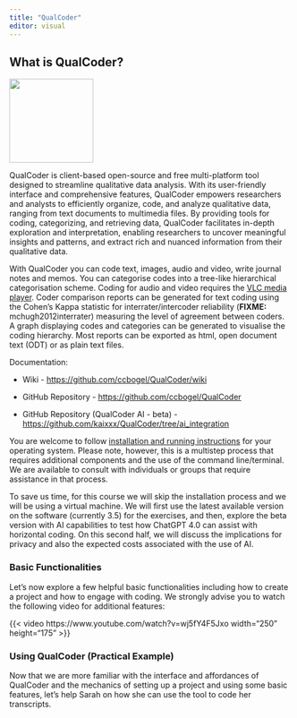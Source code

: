 ```yaml
---
title: "QualCoder"
editor: visual
---
```


## What is QualCoder?

![](images/qualcoder-logo.png){fig-align="left" width="150"}

QualCoder is client-based open-source and free multi-platform tool designed to streamline qualitative data analysis. With its user-friendly interface and comprehensive features, QualCoder empowers researchers and analysts to efficiently organize, code, and analyze qualitative data, ranging from text documents to multimedia files. By providing tools for coding, categorizing, and retrieving data, QualCoder facilitates in-depth exploration and interpretation, enabling researchers to uncover meaningful insights and patterns, and extract rich and nuanced information from their qualitative data.

With QualCoder you can code text, images, audio and video, write journal notes and memos. You can categorise codes into a tree-like hierarchical categorisation scheme. Coding for audio and video requires the [VLC media player](https://www.videolan.org/vlc/download-windows.html). Coder comparison reports can be generated for text coding using the Cohen’s Kappa statistic for interrater/intercoder reliability (**FIXME:** mchugh2012interrater) measuring the level of agreement between coders. A graph displaying codes and categories can be generated to visualise the coding hierarchy. Most reports can be exported as html, open document text (ODT) or as plain text files.

Documentation:

-   Wiki - <https://github.com/ccbogel/QualCoder/wiki>

-   GitHub Repository - <https://github.com/ccbogel/QualCoder>

-   GitHub Repository (QualCoder AI - beta) - <https://github.com/kaixxx/QualCoder/tree/ai_integration>

You are welcome to follow [installation and running instructions](https://github.com/ccbogel/QualCoder/wiki/01-Introduction) for your operating system. Please note, however, this is a multistep process that requires additional components and the use of the command line/terminal. We are available to consult with individuals or groups that require assistance in that process.

To save us time, for this course we will skip the installation process and we will be using a virtual machine. We will first use the latest available version on the software (currently 3.5) for the exercises, and then, explore the beta version with AI capabilities to test how ChatGPT 4.0 can assist with horizontal coding. On this second half, we will discuss the implications for privacy and also the expected costs associated with the use of AI.

### **Basic Functionalities**

Let's now explore a few helpful basic functionalities including how to create a project and how to engage with coding. We strongly advise you to watch the following video for additional features:

{{< video https://www.youtube.com/watch?v=wj5fY4F5Jxo width="250" height="175" >}}

### Using QualCoder (Practical Example)

Now that we are more familiar with the interface and affordances of QualCoder and the mechanics of setting up a project and using some basic features, let's help Sarah on how she can use the tool to code her transcripts.
